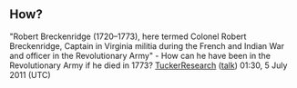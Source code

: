 <article id="32309566" title=Talk:Breckinridge family>
	<talkpage id="32309566" title="Talk:Breckinridge family">
{{WikiProject Biography
|living=no
|class=List
|listas=Breckinridge family
}}


==How?==
&quot;Robert Breckenridge (1720–1773), here termed Colonel Robert Breckenridge, Captain in Virginia militia during the French and Indian War and officer in the Revolutionary Army&quot; - How can he have been in the Revolutionary Army if he died in 1773? [[User:Tuckerresearch|TuckerResearch]] ([[User talk:Tuckerresearch|talk]]) 01:30, 5 July 2011 (UTC)
	</talkpage>
</article>